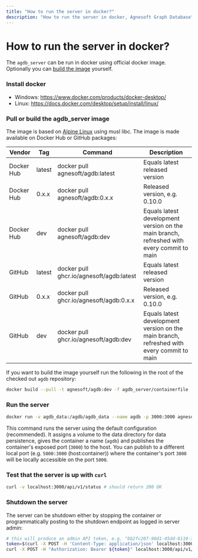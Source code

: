 ```yaml
---
title: "How to run the server in docker?"
description: "How to run the server in docker, Agnesoft Graph Database"
---
```



# How to run the server in docker?

The `agdb_server` can be run in docker using official docker image. Optionally you can [build the image](https://github.com/agnesoft/agdb/blob/main/agdb_server/containerfile) yourself.

<Steps>

### Install docker

-   Windows: https://www.docker.com/products/docker-desktop/
-   Linux: https://docs.docker.com/desktop/setup/install/linux/

### Pull or build the agdb_server image

The image is based on [Alpine Linux](https://alpinelinux.org/) using musl libc. The image is made available on Docker Hub or GitHub packages:

| Vendor     | Tag    | Command                                  | Description                                                                               |
| ---------- | ------ | ---------------------------------------- | ----------------------------------------------------------------------------------------- |
| Docker Hub | latest | docker pull agnesoft/agdb:latest         | Equals latest released version                                                            |
| Docker Hub | 0.x.x  | docker pull agnesoft/agdb:0.x.x          | Released version, e.g. 0.10.0                                                             |
| Docker Hub | dev    | docker pull agnesoft/agdb:dev            | Equals latest development version on the main branch, refreshed with every commit to main |
| GitHub     | latest | docker pull ghcr.io/agnesoft/agdb:latest | Equals latest released version                                                            |
| GitHub     | 0.x.x  | docker pull ghcr.io/agnesoft/agdb:0.x.x  | Released version, e.g. 0.10.0                                                             |
| GitHub     | dev    | docker pull ghcr.io/agnesoft/agdb:dev    | Equals latest development version on the main branch, refreshed with every commit to main |

If you want to build the image yourself run the following in the root of the checked out `agdb` repository:

```bash
docker build --pull -t agnesoft/agdb:dev -f agdb_server/containerfile .
```

### Run the server

```bash
docker run -v agdb_data:/agdb/agdb_data --name agdb -p 3000:3000 agnesoft/agdb:dev
```

This command runs the server using the default configuration (recommended). It assigns a volume to the data directory for data persistence, gives the container a name (`agdb`) and publishes the container's exposed port (`3000`) to the host. You can publish to a different local port (e.g. `5000:3000` (host:container)) where the container's port `3000` will be locally accessible on the port `5000`.

### Test that the server is up with `curl`

```bash
curl -v localhost:3000/api/v1/status # should return 200 OK
```

### Shutdown the server

The server can be shutdown either by stopping the container or programmatically posting to the shutdown endpoint as logged in server admin:

```bash
# this will produce an admin API token, e.g. "bb2fc207-90d1-45dd-8110-3247c4753cd5"
token=$(curl -X POST -H 'Content-Type: application/json' localhost:3000/api/v1/user/login -d '{"username":"admin","password":"admin"}')
curl -X POST -H "Authorization: Bearer ${token}" localhost:3000/api/v1/admin/shutdown
```

</Steps>
